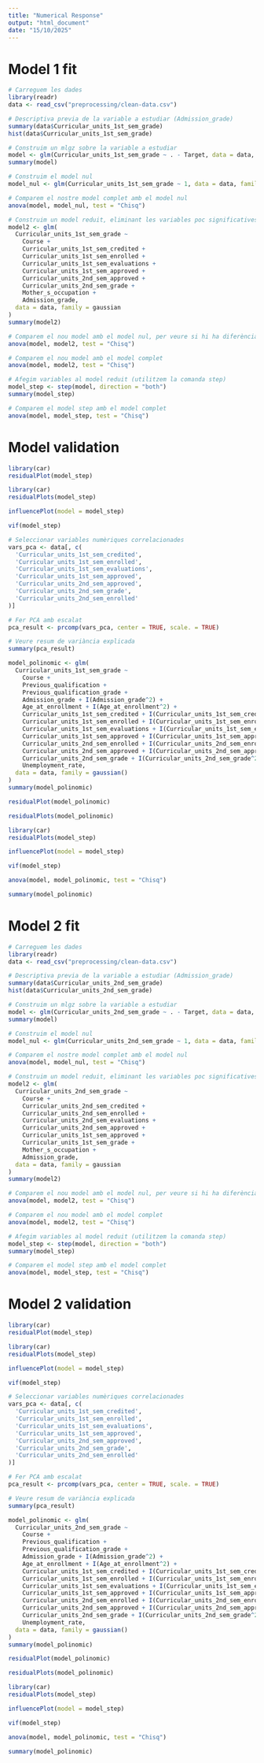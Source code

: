 ```yaml
---
title: "Numerical Response"
output: "html_document"
date: "15/10/2025"
---
```



# Model 1 fit
```r
# Carreguem les dades
library(readr)
data <- read_csv("preprocessing/clean-data.csv")
```

```r
# Descriptiva previa de la variable a estudiar (Admission_grade)
summary(data$Curricular_units_1st_sem_grade)
hist(data$Curricular_units_1st_sem_grade)
```

```r
# Construim un mlgz sobre la variable a estudiar
model <- glm(Curricular_units_1st_sem_grade ~ . - Target, data = data, family = gaussian())
summary(model)
```

```r
# Construim el model nul
model_nul <- glm(Curricular_units_1st_sem_grade ~ 1, data = data, family = gaussian)

```

```r
# Comparem el nostre model complet amb el model nul
anova(model, model_nul, test = "Chisq")
```

```r
# Construim un model reduit, eliminant les variables poc significatives
model2 <- glm(
  Curricular_units_1st_sem_grade ~ 
    Course + 
    Curricular_units_1st_sem_credited + 
    Curricular_units_1st_sem_enrolled + 
    Curricular_units_1st_sem_evaluations + 
    Curricular_units_1st_sem_approved + 
    Curricular_units_2nd_sem_approved + 
    Curricular_units_2nd_sem_grade + 
    Mother_s_occupation + 
    Admission_grade,
  data = data, family = gaussian
)
summary(model2)
```

```r
# Comparem el nou model amb el model nul, per veure si hi ha diferència significativa
anova(model, model2, test = "Chisq")
```

```r
# Comparem el nou model amb el model complet
anova(model, model2, test = "Chisq")
```

```r
# Afegim variables al model reduit (utilitzem la comanda step)
model_step <- step(model, direction = "both")
summary(model_step)
```

```r
# Comparem el model step amb el model complet
anova(model, model_step, test = "Chisq")
```

# Model validation
```r
library(car)
residualPlot(model_step)
```

```r
library(car)
residualPlots(model_step)
```

```r
influencePlot(model = model_step)
```

```r
vif(model_step)
```

```r
# Seleccionar variables numèriques correlacionades
vars_pca <- data[, c(
  'Curricular_units_1st_sem_credited',
  'Curricular_units_1st_sem_enrolled',
  'Curricular_units_1st_sem_evaluations',
  'Curricular_units_1st_sem_approved',
  'Curricular_units_2nd_sem_approved',
  'Curricular_units_2nd_sem_grade',
  'Curricular_units_2nd_sem_enrolled'
)]
```

```r
# Fer PCA amb escalat
pca_result <- prcomp(vars_pca, center = TRUE, scale. = TRUE)

# Veure resum de variància explicada
summary(pca_result)
```

```r
model_polinomic <- glm(
  Curricular_units_1st_sem_grade ~ 
    Course +
    Previous_qualification +
    Previous_qualification_grade +
    Admission_grade + I(Admission_grade^2) +
    Age_at_enrollment + I(Age_at_enrollment^2) +
    Curricular_units_1st_sem_credited + I(Curricular_units_1st_sem_credited^2) +
    Curricular_units_1st_sem_enrolled + I(Curricular_units_1st_sem_enrolled^2) +
    Curricular_units_1st_sem_evaluations + I(Curricular_units_1st_sem_evaluations^2) +
    Curricular_units_1st_sem_approved + I(Curricular_units_1st_sem_approved^2) +
    Curricular_units_2nd_sem_enrolled + I(Curricular_units_2nd_sem_enrolled^2) +
    Curricular_units_2nd_sem_approved + I(Curricular_units_2nd_sem_approved^2) +
    Curricular_units_2nd_sem_grade + I(Curricular_units_2nd_sem_grade^2) +
    Unemployment_rate,
  data = data, family = gaussian()
)
summary(model_polinomic)
```

```r
residualPlot(model_polinomic)
```

```r
residualPlots(model_polinomic)
``` 



```r
library(car)
residualPlots(model_step)
```

```r
influencePlot(model = model_step)
```

```r
vif(model_step)
```


```r
anova(model, model_polinomic, test = "Chisq")
```

```r
summary(model_polinomic)
```


# Model 2 fit
```r
# Carreguem les dades
library(readr)
data <- read_csv("preprocessing/clean-data.csv")
```

```r
# Descriptiva previa de la variable a estudiar (Admission_grade)
summary(data$Curricular_units_2nd_sem_grade)
hist(data$Curricular_units_2nd_sem_grade)
```

```r
# Construim un mlgz sobre la variable a estudiar
model <- glm(Curricular_units_2nd_sem_grade ~ . - Target, data = data, family = gaussian())
summary(model)
```

```r
# Construim el model nul
model_nul <- glm(Curricular_units_2nd_sem_grade ~ 1, data = data, family = gaussian)

```

```r
# Comparem el nostre model complet amb el model nul
anova(model, model_nul, test = "Chisq")
```

```r
# Construim un model reduit, eliminant les variables poc significatives
model2 <- glm(
  Curricular_units_2nd_sem_grade ~ 
    Course + 
    Curricular_units_2nd_sem_credited + 
    Curricular_units_2nd_sem_enrolled + 
    Curricular_units_2nd_sem_evaluations + 
    Curricular_units_2nd_sem_approved + 
    Curricular_units_1st_sem_approved + 
    Curricular_units_1st_sem_grade + 
    Mother_s_occupation + 
    Admission_grade,
  data = data, family = gaussian
)
summary(model2)
```

```r
# Comparem el nou model amb el model nul, per veure si hi ha diferència significativa
anova(model, model2, test = "Chisq")
```

```r
# Comparem el nou model amb el model complet
anova(model, model2, test = "Chisq")
```

```r
# Afegim variables al model reduit (utilitzem la comanda step)
model_step <- step(model, direction = "both")
summary(model_step)
```

```r
# Comparem el model step amb el model complet
anova(model, model_step, test = "Chisq")
```

# Model 2 validation
```r
library(car)
residualPlot(model_step)
```

```r
library(car)
residualPlots(model_step)
```

```r
influencePlot(model = model_step)
```

```r
vif(model_step)
```

```r
# Seleccionar variables numèriques correlacionades
vars_pca <- data[, c(
  'Curricular_units_1st_sem_credited',
  'Curricular_units_1st_sem_enrolled',
  'Curricular_units_1st_sem_evaluations',
  'Curricular_units_1st_sem_approved',
  'Curricular_units_2nd_sem_approved',
  'Curricular_units_2nd_sem_grade',
  'Curricular_units_2nd_sem_enrolled'
)]
```

```r
# Fer PCA amb escalat
pca_result <- prcomp(vars_pca, center = TRUE, scale. = TRUE)

# Veure resum de variància explicada
summary(pca_result)
```

```r
model_polinomic <- glm(
  Curricular_units_2nd_sem_grade ~ 
    Course +
    Previous_qualification +
    Previous_qualification_grade +
    Admission_grade + I(Admission_grade^2) +
    Age_at_enrollment + I(Age_at_enrollment^2) +
    Curricular_units_1st_sem_credited + I(Curricular_units_1st_sem_credited^2) +
    Curricular_units_1st_sem_enrolled + I(Curricular_units_1st_sem_enrolled^2) +
    Curricular_units_1st_sem_evaluations + I(Curricular_units_1st_sem_evaluations^2) +
    Curricular_units_1st_sem_approved + I(Curricular_units_1st_sem_approved^2) +
    Curricular_units_2nd_sem_enrolled + I(Curricular_units_2nd_sem_enrolled^2) +
    Curricular_units_2nd_sem_approved + I(Curricular_units_2nd_sem_approved^2) +
    Curricular_units_2nd_sem_grade + I(Curricular_units_2nd_sem_grade^2) +
    Unemployment_rate,
  data = data, family = gaussian()
)
summary(model_polinomic)
```

```r
residualPlot(model_polinomic)
```

```r
residualPlots(model_polinomic)
``` 



```r
library(car)
residualPlots(model_step)
```

```r
influencePlot(model = model_step)
```

```r
vif(model_step)
```


```r
anova(model, model_polinomic, test = "Chisq")
```

```r
summary(model_polinomic)
```
